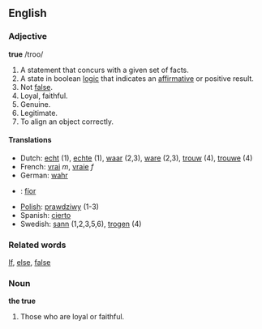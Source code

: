 ==English==
===Adjective===
'''true'''
/troo/

#A statement that concurs with a given set of facts.
#A state in boolean [[logic]] that indicates an [[affirmative]] or positive result.
#Not [[false]].
#Loyal, faithful.
#Genuine.
#Legitimate.
#To align an object correctly.

====Translations====
*Dutch: [[echt]] (1), [[echte]] (1), [[waar]] (2,3), [[ware]] (2,3), [[trouw]] (4), [[trouwe]] (4)
*French: [[vrai]] ''m'', [[vraie]] ''f''
*German: [[wahr]]
*{{ga}}: [[fíor]]
*[[Polish]]: [[prawdziwy]] (1-3)
*Spanish: [[cierto]]
*Swedish: [[sann]] (1,2,3,5,6), [[trogen]] (4)

===Related words===
[[If]], [[else]], [[false]]

===Noun===
'''the true'''

#Those who are loyal or faithful.
